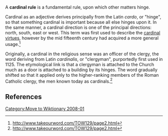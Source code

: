{{dated prod|concern = {{{concern|[[WP:NOT]] a dictionary, dictionary-like source, really belongs at Wikitionary, no great expansion of notability of term itself.}}}|month = December|day = 28|year = 2007|time = 07:35|timestamp = 20071228073506}}
<!-- Do not use the "dated prod" template directly; the above line is generated by "subst:prod|reason" -->
[[Category:Move to Wiktionary 2008-01]]
A '''cardinal rule''' is a fundamental rule, upon which other matters hinge. 

Cardinal as an adjective derives principally from the Latin ''cardo'', or "hinge", so that something cardinal is important because all else hinges upon it.  In the same manner, a cardinal direction is one of the principal directions: north, south, east or west. This term was first used to describe the [[cardinal virtues]], however by the mid fifteenth century had acquired a more general usage.<ref>http://www.takeourword.com/TOW129/page2.html</ref> 

Originally, a cardinal in the religious sense was an officer of the clergy, the word deriving from Latin ''cardinalis'', or "clergyman", purportedly first used in 1125. The etymological link is that a clergyman is attached to the Church much as a door is attached to a building by its hinges.  The word gradually shifted so that it applied only to the higher-ranking members of the Roman Catholic clergy, the men known today as cardinals.<ref>http://www.takeourword.com/TOW129/page2.html</ref>

== References ==
<references/>

{{language-stub}}